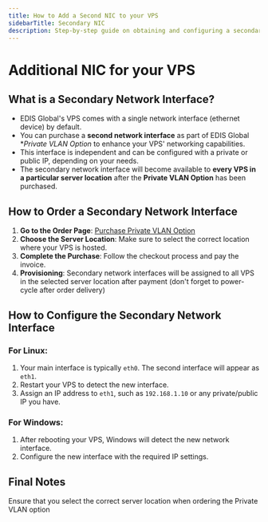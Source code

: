 ```yaml
---
title: How to Add a Second NIC to your VPS
sidebarTitle: Secondary NIC
description: Step-by-step guide on obtaining and configuring a secondary network interface for your EDIS Global VPS. Maximize your Private Network Capabilities with the vLAN option.
---
```


# Additional NIC for your VPS

## What is a Secondary Network Interface?
- EDIS Global's VPS comes with a single network interface (ethernet device) by default.
- You can purchase a **second network interface** as part of EDIS Global **Private VLAN Option* to enhance your VPS' networking capabilities.
- This interface is independent and can be configured with a private or public IP, depending on your needs.
- The secondary network interface will become available to **every VPS in a particular server location** after the **Private VLAN Option** has been purchased.

## How to Order a Secondary Network Interface
1. **Go to the Order Page**: [Purchase Private VLAN Option](https://manage.edisglobal.com/cart.php?gid=209)
2. **Choose the Server Location**: Make sure to select the correct location where your VPS is hosted.
3. **Complete the Purchase**: Follow the checkout process and pay the invoice.
4. **Provisioning**: Secondary network interfaces will be assigned to all VPS in the selected server location after payment (don't forget to power-cycle after order delivery)

## How to Configure the Secondary Network Interface

### For Linux:
1. Your main interface is typically `eth0`. The second interface will appear as `eth1`.
2. Restart your VPS to detect the new interface.
3. Assign an IP address to `eth1`, such as `192.168.1.10` or any private/public IP you have.

### For Windows:
1. After rebooting your VPS, Windows will detect the new network interface.
2. Configure the new interface with the required IP settings.

## Final Notes
Ensure that you select the correct server location when ordering the Private VLAN option

